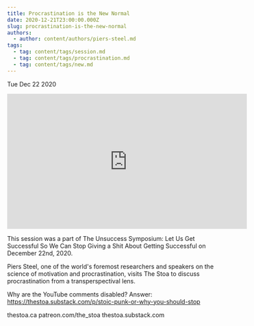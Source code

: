 ```yaml
---
title: Procrastination is the New Normal
date: 2020-12-21T23:00:00.000Z
slug: procrastination-is-the-new-normal
authors:
  - author: content/authors/piers-steel.md
tags:
  - tag: content/tags/session.md
  - tag: content/tags/procrastination.md
  - tag: content/tags/new.md
---
```






Tue Dec 22 2020

<iframe width="560" height="315" src="https://www.youtube.com/embed/lFQgt064DrQ" title="Procrastination is the New Normal w/ Piers Steel" frameborder="0" allow="accelerometer; autoplay; clipboard-write; encrypted-media; gyroscope; picture-in-picture" allowfullscreen ></iframe>

This session was a part of The Unsuccess Symposium: Let Us Get Successful So We Can Stop Giving a Shit About Getting Successful on December 22nd, 2020.

Piers Steel, one of the world's foremost researchers and speakers on the science of motivation and procrastination, visits The Stoa to discuss procrastination from a transperspectival lens.

Why are the YouTube comments disabled? Answer: https://thestoa.substack.com/p/stoic-punk-or-why-you-should-stop

thestoa.ca
patreon.com/the_stoa
thestoa.substack.com


